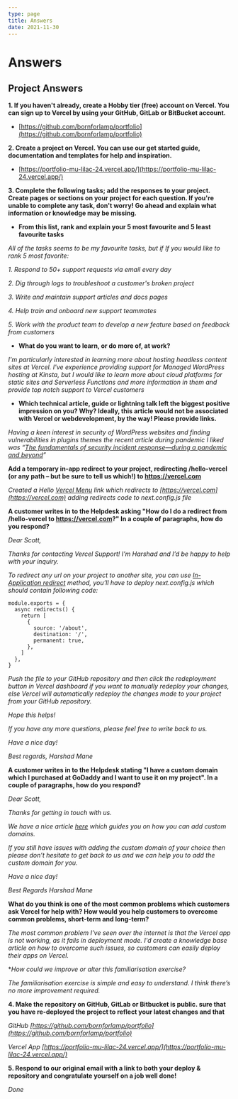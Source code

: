 ```yaml
---
type: page
title: Answers
date: 2021-11-30
---
```


# Answers

## Project Answers

**1. If you haven't already, create a Hobby tier (free) account on Vercel. You can sign up to Vercel by using your GitHub, GitLab or BitBucket account.**
- [https://github.com/bornforlamp/portfolio](https://github.com/bornforlamp/portfolio)



**2. Create a project on Vercel. You can use our get started guide, documentation and templates for help and inspiration.**
- [https://portfolio-mu-lilac-24.vercel.app/](https://portfolio-mu-lilac-24.vercel.app/)



**3. Complete the following tasks; add the responses to your project. Create pages or sections on your project for each question. If you're unable to complete any task, don't worry! Go ahead and explain what information or knowledge may be missing.**



- **From this list, rank and explain your 5 most favourite and 5 least favourite tasks**

_All of the tasks seems to be my favourite tasks, but if If you would like to rank 5 most favorite:_

_1. Respond to 50+ support requests via email every day_

_2. Dig through logs to troubleshoot a customer's broken project_ 

_3. Write and maintain support articles and docs pages_

_4. Help train and onboard new support teammates_

_5. Work with the product team to develop a new feature based on feedback from customers_



- **What do you want to learn, or do more of, at work?**

_I'm particularly interested in learning more about hosting headless content sites at Vercel. I've experience providing support for Managed WordPress hosting at Kinsta, but I would like to learn more about cloud platforms for static sites and Serverless Functions and more information in them and provide top notch support to Vercel customers_



- **Which technical article, guide or lightning talk left the biggest positive impression on you? Why? Ideally, this article would not be associated with Vercel or webdevelopment, by the way! Please provide links.**

_Having a keen interest in security of WordPress websites and finding vulnerabilities in plugins themes the recent article during pandemic I liked was “[The fundamentals of security incident response—during a pandemic and beyond](https://www.hpe.com/us/en/insights/articles/the-fundamentals-of-security-incident-response-2008.html?jumpid=em_xim62bdg7q_aid-520023745%22%20%5Ct%20%22_blank)”_



**Add a temporary in-app redirect to your project, redirecting /hello-vercel (or any path – but be sure to tell us which!) to https://vercel.com**

_Created a Hello [Vercel Menu](https://portfolio-mu-lilac-24.vercel.app/hello-vercel) link which redirects to [https://vercel.com](https://vercel.com) adding redirects code to next.config.js file_



**A customer writes in to the Helpdesk asking "How do I do a redirect from /hello-vercel to https://vercel.com?" In a couple of paragraphs, how do you respond?**

_Dear Scott,_

_Thanks for contacting Vercel Support! I’m Harshad and I’d be happy to help with your inquiry._

_To redirect any url on your project to another site, you can use [In-Application redirect](https://vercel.com/support/articles/does-vercel-support-permanent-redirects?query=redire#in-application-redirects) method, you’ll have to deploy next.config.js which should contain following code:_

```
module.exports = {
  async redirects() {
    return [
      {
        source: '/about',
        destination: '/',
        permanent: true,
      },
    ]
  },
}
```
_Push the file to your GitHub repository and then click the redeployment button in Vercel dashboard if you want to manually redeploy your changes, else Vercel will
automatically redeploy the changes made to your project from your GitHub repository._

_Hope this helps!_

_If you have any more questions, please feel free to write back to us._

_Have a nice day!_

_Best regards,_
_Harshad Mane_



**A customer writes in to the Helpdesk stating "I have a custom domain which I purchased at GoDaddy and I want to use it on my project". In a couple of paragraphs, how do you respond?**

_Dear Scott,_

_Thanks for getting in touch with us._

_We have a nice article [here](https://vercel.com/docs/concepts/projects/custom-domains) which guides you on how you can add custom domains._

_If you still have issues with adding the custom domain of your choice then please don’t hesitate to get back to us and we can help you to add the custom domain for you._

_Have a nice day!_

_Best Regards_
_Harshad Mane_



**What do you think is one of the most common problems which customers ask Vercel for help with? How would you help customers to overcome common problems, short-term and long-term?**

_The most common problem I’ve seen over the internet is that the Vercel app is not working, as it fails in deployment mode. I'd create a knowledge base article on how to overcome such issues, so customers can easily deploy their apps on Vercel._



**How could we improve or alter this familiarisation exercise?*

_The familiarisation exercise is simple and easy to understand. I think there’s no more improvement required._



**4. Make the repository on GitHub, GitLab or Bitbucket is public. sure that you have re-deployed the project to reflect your latest changes and that**

_GitHub [https://github.com/bornforlamp/portfolio](https://github.com/bornforlamp/portfolio)_

_Vercel App [https://portfolio-mu-lilac-24.vercel.app/](https://portfolio-mu-lilac-24.vercel.app/)_



**5. Respond to our original email with a link to both your deploy & repository and congratulate yourself on a job well done!**

_Done_
